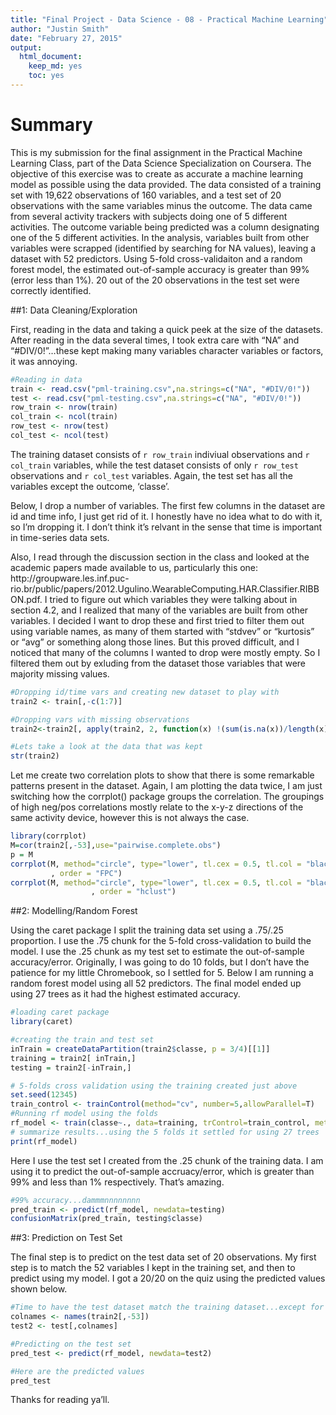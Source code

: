 ```yaml
---
title: "Final Project - Data Science - 08 - Practical Machine Learning"
author: "Justin Smith"
date: "February 27, 2015"
output:
  html_document:
    keep_md: yes
    toc: yes
---
```

# Summary
This is my submission for the final assignment in the Practical Machine Learning Class, part of the Data Science Specialization on Coursera. The objective of this exercise was to create as accurate a machine learning model as possible using the data provided. The data consisted of a training set with 19,622 observations of 160 variables, and a test set of 20 observations with the same variables minus the outcome. The data came from several activity trackers with subjects doing one of 5 different activities. The outcome variable being predicted was a column designating one of the 5 different activities. In the analysis, variables built from other variables were scrapped (identified by searching for NA values), leaving a dataset with 52 predictors. Using 5-fold cross-validaiton and a random forest model, the estimated out-of-sample accuracy is greater than 99% (error less than 1%). 20 out of the 20 observations in the test set were correctly identified.
  
##1: Data Cleaning/Exploration
  
First, reading in the data and taking a quick peek at the size of the datasets. After reading in the data several times, I took extra care with "NA" and "#DIV/0!"...these kept making many variables character variables or factors, it was annoying.
```r
#Reading in data
train <- read.csv("pml-training.csv",na.strings=c("NA", "#DIV/0!"))
test <- read.csv("pml-testing.csv",na.strings=c("NA", "#DIV/0!"))
row_train <- nrow(train)
col_train <- ncol(train)
row_test <- nrow(test)
col_test <- ncol(test)
```

The training dataset consists of `r row_train` indiviual observations and `r col_train` variables, while the test dataset consists of only `r row_test` observations and `r col_test` variables. Again, the test set has all the variables except the outcome, 'classe'.
  
Below, I drop a number of variables. The first few columns in the dataset are id and time info, I just get rid of it. I honestly have no idea what to do with it, so I'm dropping it. I don't think it's relvant in the sense that time is important in time-series data sets. 
  
Also, I read through the discussion section in the class and looked at the academic papers made available to us, particularly this one: http://groupware.les.inf.puc-rio.br/public/papers/2012.Ugulino.WearableComputing.HAR.Classifier.RIBBON.pdf. I tried to figure out which variables they were talking about in section 4.2, and I realized that many of the variables are built from other variables. I decided I want to drop these and first tried to filter them out using variable names, as many of them started with "stdvev" or "kurtosis" or "avg" or something along those lines. But this proved difficult, and I noticed that many of the columns I wanted to drop were mostly empty. So I filtered them out by exluding from the dataset those variables that were majority missing values.
```r
#Dropping id/time vars and creating new dataset to play with
train2 <- train[,-c(1:7)]

#Dropping vars with missing observations
train2<-train2[, apply(train2, 2, function(x) !(sum(is.na(x))/length(x))>.5)]

#Lets take a look at the data that was kept
str(train2)
```
  
Let me create two correlation plots to show that there is some remarkable patterns present in the dataset. Again, I am plotting the data twice, I am just switching how the corrplot() package groups the correlation. The groupings of high neg/pos correlations mostly relate to the x-y-z directions of the same activity device, however this is not always the case.
```r
library(corrplot)
M=cor(train2[,-53],use="pairwise.complete.obs")
p = M
corrplot(M, method="circle", type="lower", tl.cex = 0.5, tl.col = "black", tl.pos = "ld"
         , order = "FPC")
corrplot(M, method="circle", type="lower", tl.cex = 0.5, tl.col = "black", tl.pos = "ld"
                  , order = "hclust")
```
   
##2: Modelling/Random Forest
   
Using the caret package I split the training data set using a .75/.25 proportion. I use the .75 chunk for the 5-fold cross-validation to build the model. I use the .25 chunk as my test set to estimate the out-of-sample accuracy/error. Originally, I was going to do 10 folds, but I don't have the patience for my little Chromebook, so I settled for 5. Below I am running a random forest model using all 52 predictors. The final model ended up using 27 trees as it had the highest estimated accuracy.
```r
#loading caret package
library(caret)

#creating the train and test set
inTrain = createDataPartition(train2$classe, p = 3/4)[[1]]
training = train2[ inTrain,]
testing = train2[-inTrain,]

# 5-folds cross validation using the training created just above
set.seed(12345)
train_control <- trainControl(method="cv", number=5,allowParallel=T)
#Running rf model using the folds
rf_model <- train(classe~., data=training, trControl=train_control, method="rf")
# summarize results...using the 5 folds it settled for using 27 trees
print(rf_model)
```
   
Here I use the test set I created from the .25 chunk of the training data. I am using it to predict the out-of-sample accruacy/error, which is greater than 99% and less than 1% respectively. That's amazing.
```r
#99% accuracy...dammmnnnnnnnn
pred_train <- predict(rf_model, newdata=testing)
confusionMatrix(pred_train, testing$classe)
```
   
##3: Prediction on Test Set
  
The final step is to predict on the test data set of 20 observations. My first step is to match the 52 variables I kept in the training set, and then to predict using my model. I got a 20/20 on the quiz using the predicted values shown below.
```r
#Time to have the test dataset match the training dataset...except for the "classe" var
colnames <- names(train2[,-53])
test2 <- test[,colnames]

#Predicting on the test set
pred_test <- predict(rf_model, newdata=test2)

#Here are the predicted values
pred_test
```
  
Thanks for reading ya'll.